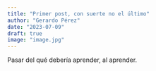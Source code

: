 ```yaml
---
title: "Primer post, con suerte no el último"
author: "Gerardo Pérez"
date: "2023-07-09"
draft: true
image: "image.jpg"
---
```


Pasar del qué debería aprender, al aprender.
